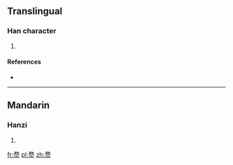 ==Translingual==

===Han character===
{{Han char|rn=86|rad=火|as=10|sn=14|four=|canj=NSF,XNSF}}

# {{defn|Han|sort=火10}}

====References====
* {{Han ref|kx=0679.010|dkj=19285|hdz=32226.030|uh=7183|ud=29059}}

----

==Mandarin==

===Hanzi===
{{cmn-hanzi|pin=[[wù]] ([[wu4]])|wg=wu<sup>4</sup>}}

# {{defn|lang=cmn|sort=火10}}

[[fr:熃]]
[[pl:熃]]
[[zh:熃]]